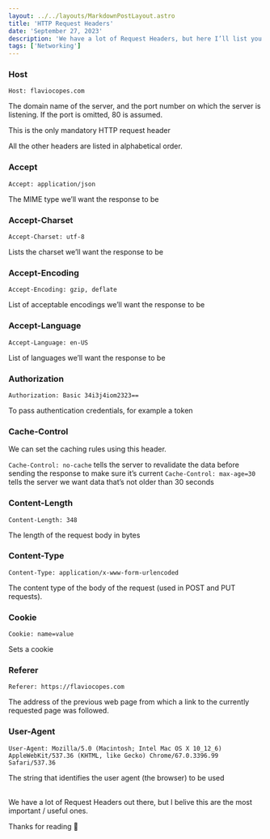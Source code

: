 ```yaml
---
layout: ../../layouts/MarkdownPostLayout.astro
title: 'HTTP Request Headers'
date: 'September 27, 2023'
description: 'We have a lot of Request Headers, but here I’ll list you the most important / useful ones.'
tags: ['Networking']
---
```


### Host

`Host: flaviocopes.com`

The domain name of the server, and the port number on which the server is listening. If the port is omitted, 80 is assumed.

This is the only mandatory HTTP request header

All the other headers are listed in alphabetical order.

### Accept

`Accept: application/json`

The MIME type we’ll want the response to be

### Accept-Charset

`Accept-Charset: utf-8`

Lists the charset we’ll want the response to be

### Accept-Encoding

`Accept-Encoding: gzip, deflate`

List of acceptable encodings we’ll want the response to be

### Accept-Language

`Accept-Language: en-US`

List of languages we’ll want the response to be

### Authorization

`Authorization: Basic 34i3j4iom2323==`

To pass authentication credentials, for example a token

### Cache-Control

We can set the caching rules using this header.

`Cache-Control: no-cache` tells the server to revalidate the data before sending the response to make sure it’s current
`Cache-Control: max-age=30` tells the server we want data that’s not older than 30 seconds

### Content-Length

`Content-Length: 348`

The length of the request body in bytes

### Content-Type

`Content-Type: application/x-www-form-urlencoded`

The content type of the body of the request (used in POST and PUT requests).

### Cookie

`Cookie: name=value`

Sets a cookie

### Referer

`Referer: https://flaviocopes.com`

The address of the previous web page from which a link to the currently requested page was followed.

### User-Agent

`User-Agent: Mozilla/5.0 (Macintosh; Intel Mac OS X 10_12_6) AppleWebKit/537.36 (KHTML, like Gecko) Chrome/67.0.3396.99 Safari/537.36`

The string that identifies the user agent (the browser) to be used

<br />
We have a lot of Request Headers out there, but I belive this are the most important
/ useful ones.

Thanks for reading 🖤

